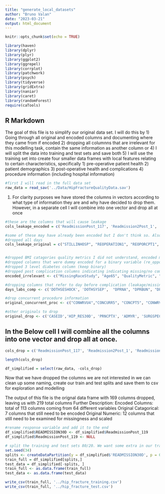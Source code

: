 ```yaml
---
title: "generate_local_datasets"
author: "Bruno Valan"
date: "2023-03-21"
output: html_document
---
```


```r
knitr::opts_chunk$set(echo = TRUE)

library(haven)
library(dplyr)
library(plyr)
library(ggplot2)
library(ggrepel)
library(corrplot)
library(patchwork)
library(psych)
library(tidyverse)
library(gridExtra)
library(naniar)
library(caret)
library(randomForest)
require(caTools)

```

## R Markdown
The goal of this file is to simplify our original data set. I will do this by 
1) Going through all original and encoded columns and documenting where they came from if encoded 
2) dropping all columnns that are irrelevant for this modelling task, contain the same information as another column or 
4) I will split the data into training and test sets and save both 
5) I will use the training set into create four smaller data frames with local features relating to certain characteristics, specifically
  1) pre-operative patient health 
  2) patient demographics 
  3) post-operative health and complications
  4) procedure information (including hospital information)

```r
#first I will read in the full data set 
raw_data = read_sav('../Data/HipFractureQualityData.sav')

```
1. For clarity purposes we have stored the columns in vectors according to what type of information they are and why have decided to drop them. However, in a separate cell I will combine into one vector and drop all at once  

```r
#these are the columns that will cause leakage 
cols_leakage_encoded = c('ReadmissionPost_117', 'Readmission2Post_1', 'Readmission2Post_2', 'Readmission2Post_3', 'Readmission3Post_4', 'Readmission3Post_5', 'Mortality', 'AnyAdverseEvent', 'ClaivenDindo', 'PostOpResidence30_36', 'PostOpResidence30_37', 'PostOpResidence30_38', 'PostOpResidence30_39', 'PostOpResidence30_40', 'PostOpResidence30_41', 'PostOpResidence30_42', 'PostOpResidence30_43')

#some of these may have already been encoded but I don't think so. Also our un encoded response is being dropped here
#dropped all days 
cols_leakage_original = c("STILLINHOSP", "REOPERATION1", "REOPORCPT1", "REOPERATION2", "RETOR2PODAYS", "REOPOR2CPT1", "RETOR2RELATED", "REOPOR2ICD91", "REOPERATION3", "READMISSION1", "READMPODAYS1", "UNPLANNEDREADMISSION1", "READMRELATED1", "READMSUSPREASON1", "READMISSION2", "READMPODAYS2", "UNPLANNEDREADMISSION2", "READMRELATED2", "READMRELICD92", "READMISSION3","READMPODAYS3", "UNPLANNEDREADMISSION3", "READMRELATED3", "READMSUSPREASON3", "READMRELICD93" )


#dropped BMI catagories quality metrics I did not understand, encoded missingness, 
#dropped columns that were dummy encoded for a binary variable (re_oppost_115, Stroke_1)
#dropped 3 level diabetes column (keep binary)
#dropped post complication columns indicating indicating missing/no complication (WBAT 18/19)
encoded_irrelevant <- c("MissingRaceStudy", "Age65", "QualityMetric", "QualityGreater2", "casematch22", "albuminmissing", 'MissingVariableInfo2', 'BMICategories', 'agemissing', 'HtMissing1', 'WtMissing1', 'LOSmissing', 'ReOPPost_115', 'DiabetesPre_33', 'DiabetesPre_34', 'DiabetesPre_35', 'Stroke_1', 'Ethnicity_12', 'Ethnicity_13', 'StrokePost_101', 'WBATPOD1_18', 'WBATPOD1_19', 'PreOpDelirium_3', 'PreOpMOBAID_9', 'DVTProphylaxisPost28_22', 'PostOpDelirium_27', 'PreOpMOBAID_9', 'PostOpMobAid_30', 'PostOpMobAid_32')

#dropping columns that refer to day before complication (leakage/missingness) and days between pre-op labs and surgery (missingness/irrelevant)
days_labs_comp <- c('DOTHSESHOCK', 'DOTHSYSEP',  "DPRNA", "DPRBUN", "DPRCREAT", "DPRALBUM", "DPRBILI", "DPRSGOT", "DPRALKPH", "DPRWBC", "DPRHCT", "DPRPLATE", "DPRPTT", "DPRPT", "DPRINR", "DSUPINFEC", "DWNDINFD","DORGSPCSSI", "DDEHIS", "DOUPNEUMO", "DREINTUB", "DPULEMBOL", "DFAILWEAN","DRENAINSF", "DOPRENAFL", "DURNINFEC", "DCNSCVA", "DCDARREST", "DCDMI", "DOTHBLEED", "DOTHDVT", "DOTHSYSEP", "DOTHSESHOCK", "DOPERTOD")

#drop concurrent procedure information 
original_concurrent_proc <- c("CONWRVU4","CONCURR5", "CONCPT5", "CONWRVU5", "OTHERWRVU1", "OTHERPROC2", "OTHERCPT2", "OTHERWRVU2", "OTHERPROC3", "OTHERCPT3", "OTHERWRVU3", "OTHERPROC4", "OTHERCPT4", "OTHERWRVU4", "OTHERPROC5", "OTHERCPT5", "OTHERWRVU5", "CONCURR1", "CONCPT1", "CONWRVU1", "CONCURR2", "CONCPT2", "CONWRVU2", "CONCURR3", "CONCPT3", "CONWRVU3", "CONCURR4", "OTHERPROC1", "OTHERCPT1",  "CONCPT4" ) 

#other originals to drop
original_drop <- c('CASEID','HIP_RES30D', 'PRNCPTX', 'ADMYR', 'SURGSPEC', 'READMSUSPREASON2', 'RETORRELATED', 'BLEED_UNITS_TOT', 'DOTHCDIFF', 'NOTHCDIFF', 'DOTHCDIFF', 'ANESTHES_OTHER', 'PODIAG_OTHER10', 'PODIAG_OTHER', 'WOUND_CLOSURE', 'DOPERTOD', 'PODIAGTX10', 'PODIAG10', 'PODIAGTX', 'PODIAG',  "RETORPODAYS", 'YRDEATH', 'HDISDT', 'EOL_WDCARE' )

```
## In the Below cell I will combine all the columns into one vector and drop all at once. 


```r
cols_drop = c('ReadmissionPost_117', 'Readmission2Post_1', 'Readmission2Post_2', 'Readmission2Post_3', 'Readmission3Post_4', 'Readmission3Post_5', 'Mortality', 'AnyAdverseEvent', 'ClaivenDindo', 'PostOpResidence30_36', 'PostOpResidence30_37', 'PostOpResidence30_38', 'PostOpResidence30_39', 'PostOpResidence30_40', 'PostOpResidence30_41', 'PostOpResidence30_42', 'PostOpResidence30_43',"STILLINHOSP", "REOPERATION1", "REOPORCPT1", "REOPERATION2", "RETOR2PODAYS", "REOPOR2CPT1", "RETOR2RELATED", "REOPOR2ICD91", "REOPERATION3", "READMISSION1", "READMPODAYS1", "UNPLANNEDREADMISSION1", "READMRELATED1", "READMSUSPREASON1", "READMISSION2", "READMPODAYS2", "UNPLANNEDREADMISSION2", "READMRELATED2", "READMRELICD92", "READMISSION3","READMPODAYS3", "UNPLANNEDREADMISSION3", "READMRELATED3", "READMSUSPREASON3", "READMRELICD93", "MissingRaceStudy", "Age65", "QualityMetric", "QualityGreater2", "casematch22", "albuminmissing", 'MissingVariableInfo2', 'BMICategories', 'agemissing', 'HtMissing1', 'WtMissing1', 'LOSmissing', 'ReOPPost_115', 'DiabetesPre_33', 'DiabetesPre_34', 'DiabetesPre_35', 'Stroke_1', 'Ethnicity_12', 'Ethnicity_13', 'StrokePost_101', 'WBATPOD1_19', 'PreOpDelirium_3', 'PreOpMOBAID_9', 'DVTProphylaxisPost28_22', 'PostOpDelirium_27', 'PreOpMOBAID_9', 'PostOpMobAid_30', 'PostOpMobAid_32', 'DOTHSESHOCK', 'DOTHSYSEP',  "DPRNA", "DPRBUN", "DPRCREAT", "DPRALBUM", "DPRBILI", "DPRSGOT", "DPRALKPH", "DPRWBC", "DPRHCT", "DPRPLATE", "DPRPTT", "DPRPT", "DPRINR", "DSUPINFEC", "DWNDINFD","DORGSPCSSI", "DDEHIS", "DOUPNEUMO", "DREINTUB", "DPULEMBOL", "DFAILWEAN","DRENAINSF", "DOPRENAFL", "DURNINFEC", "DCNSCVA", "DCDARREST", "DCDMI", "DOTHBLEED", "DOTHDVT", "DOTHSYSEP", "DOTHSESHOCK", "DOPERTOD", "CONWRVU4","CONCURR5", "CONCPT5", "CONWRVU5", "OTHERWRVU1", "OTHERPROC2", "OTHERCPT2", "OTHERWRVU2", "OTHERPROC3", "OTHERCPT3", "OTHERWRVU3", "OTHERPROC4", "OTHERCPT4", "OTHERWRVU4", "OTHERPROC5", "OTHERCPT5", "OTHERWRVU5", "CONCURR1", "CONCPT1", "CONWRVU1", "CONCURR2", "CONCPT2", "CONWRVU2", "CONCURR3", "CONCPT3", "CONWRVU3", "CONCURR4", "OTHERPROC1", "OTHERCPT1",  "CONCPT4", 'CASEID','HIP_RES30D', 'PRNCPTX', 'ADMYR', 'SURGSPEC', 'READMSUSPREASON2', 'RETORRELATED', 'BLEED_UNITS_TOT', 'DOTHCDIFF', 'NOTHCDIFF', 'DOTHCDIFF', 'ANESTHES_OTHER', 'PODIAG_OTHER10', 'PODIAG_OTHER', 'WOUND_CLOSURE', 'DOPERTOD', 'PODIAGTX10', 'PODIAG10', 'PODIAGTX', 'PODIAG',  "RETORPODAYS", 'YRDEATH', 'HDISDT', 'EOL_WDCARE', 'PropensityScore22', 'PRALBUM', 'PRBILI', 'PRSGOT', 'PRALKPH', 'PRPTT', 'PRINR', 'PRPT', 'WNDCLAS', 'MORTPROB', 'MORBPROB')

length(cols_drop)

df_simplified = select(raw_data, -cols_drop)

```

Now that we have dropped the columns we are not interested in we can clean up some naming, create our train and test splits and save them to csv for exploration and modelling

The output of this file is the orignal data frame with 169 columns dropped, leaving us with 219 total columns
Further Description: 
Encoded Columns: total of 113 columns coming from 64 different variables 
Original Catagorical: 7 columns that still need to be encoded 
Original Numeric: 12 columns that still need to be examined for missingness and scaled

```r
#rename response variable and add it to the end 
df_simplified$READMISSION30D <- df_simplified$ReadmissionPost_119
df_simplified$ReadmissionPost_119 <- NULL
```


```r
# split the training and test sets 80/20. We want some extra in our training for validation. Stratify Y due to class imbalance
set.seed(34)
splits <- createDataPartition(y = df_simplified$'READMISSION30D', p = 0.8, list = FALSE)
train_full = df_simplified[splits,]
test_data = df_simplified[-splits, ]
train_full <- as.data.frame(train_full)
test_data <- as.data.frame(test_data)
```



```r
write_csv(train_full, '../hip_fracture_training.csv')
write_csv(train_full, '../hip_fracture_test.csv')

```
